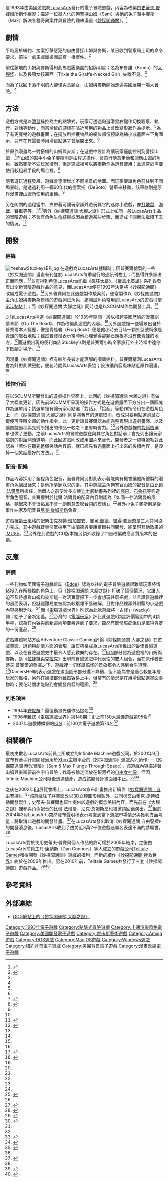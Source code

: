 {{noteTA
|G1=Games
|1=zh-cn:便利店; zh-hk:便利店; zh-mo:便利店; zh-sg:便利店; zh-tw:便利商店
}}
{{Infobox VG
| title       = 妙探闖通關 大腳之謎
| english     = Sam & Max Hit the Road
| image       = [[File:Sam_&_Max_Hit_the_Road(Game_Cover).jpg|200px]]
| caption     = 由[[史蒂夫·普賽爾|史蒂夫·普賽爾]]繪製的遊戲盒圖片。
| genre       = [[冒險遊戲|冒險]]
| platforms   = [[Amiga|Amiga]]<br>[[DOS|DOS]]<br>[[Mac_OS|Mac OS]]<br>[[Windows|Windows]]
| developer   = [[LucasArts|LucasArts]]
| publisher   = {{vgr|NA|LucasArts|TW|[[松崗科技|松崗科技]]}}
| director    = [[西恩·克拉克|西恩·克拉克]]<br>[[麥克·施特姆勒|麥克·施特姆勒]]
| producer    = 西恩·克拉克<br>麥克·施特姆勒
| designer    = 西恩·克拉克<br>麥克·施特姆勒<br>[[史蒂夫·普賽爾|史蒂夫·普賽爾]]<br>克萊特·米肖（Collette Michaud）
| writer      = 史蒂夫·普賽爾
| programmer  = 西恩·克拉克<br>麥克·施特姆勒<br>[[強納森·艾克利|強納森·艾克利]]<br>李維亞·奈特（Livia Knight）
| composer    = [[克林特·班加吉安|克林特·班加吉安]]<br>[[麥可·蘭德|麥可·蘭德]]<br>[[彼得·麥康奈爾|彼得·麥康奈爾]]
| artist      = 史蒂夫·普賽爾<br>[[賴利·艾亨|賴利·艾亨]]<br>[[陳彼得_(美術師)|陳彼得]]
| series      = [[妙探闖通關#改編作品#電子遊戲|妙探闖通關]]
| engine      = [[SCUMM|SCUMM]]<br>[[iMUSE|iMUSE]]
| modes       = [[單人遊戲|單人]]
| released    = {{vgr|NA|1993年11月|TW|1993年12月}}
}}

{{Vgname|妙探闖通關 大腳之謎|en=Sam & Max Hit the Road}}是1993年由美國遊戲商[[LucasArts|LucasArts]]發行的電子冒險遊戲，內容為改編由[[史蒂夫·普賽爾|史蒂夫·普賽爾]]所創作繪製；描述一位擬人化的狗警探山姆（Sam）與他的兔子幫手麥斯（Max）解決各種奇異案件與冒險的趣味漫畫《[[妙探闖通關|妙探闖通關]]》。<ref name="History2">{{Cite web |url=http://www.telltalegames.com/summerofsamandmax/history/history2 |archiveurl=https://web.archive.org/web/20070630144852/http://www.telltalegames.com/summerofsamandmax/history/history2 |title=The History of Sam & Max Part2:The Gloden Era |work=[[Telltale_Games|Telltale Games]] |archivedate=2007年6月30日 |accessdate=2015年12月11日 |dead-url=no }}</ref>

== 劇情 ==
平時居於紐約、接案打擊惡犯的自由警探山姆與麥斯，某日收到警察局上司的命令要求，前往一處馬戲團樂團調查一樁案件。<ref name="SGM">{{cite journal |title=幽默的偵探作品─妙探闖通關 |journal=新遊戲時代 |volume=7期  |date=1994年1月  |pages=94至95頁 |publisher=第三波文化事業 |author=周仁義 |location=台灣 }}</ref>

前往該地的山姆與麥斯得知此馬戲團樂園的招牌明星；名為布魯諾（Bruno）的[[大腳怪|大腳怪]]、以及長頸女孩翠西（Trixie the Giraffe-Necked Girl）失蹤不見。<ref name="SGM"/>

而為了找回下落不明的大腳怪與長頸女，山姆與麥斯開始走遍美國展開一場大冒險。<ref name="SGM"/>

== 方法 ==
遊戲方式是以[[滑鼠|滑鼠]]操控為主的點擊式，玩家可透過點選滑鼠右鍵作切換觀察、執行、對話等動作，而當滑鼠的游標在貼近可用的物品上會改變形狀作為提示。<ref name="SGM"/>為了有更寬暢的遊戲畫面；在擺放所拾獲物品的欄位部份預設為縮小成畫面左下角圖示，只有在有需要時用滑鼠點選才會展開出來。<ref name="SGM"/>

於原作漫畫為一對搭檔的山姆與麥斯；在遊戲中設計為讓玩家僅能控制狗警探山姆，<ref name="PcGamer">{{cite journal |title=一份來自盧卡斯的耶誕禮物─妙探闖通關 |journal=[[電腦玩家|電腦玩家]] |volume=29期 |date=1993年12月  |pages=46至49頁 |publisher=電腦玩家雜誌社 |author=劉稼禹 |location=台灣 }}</ref>而山姆的幫手小兔子麥斯則是由程式操作、會自行隨意走動和回應山姆的角色，雖然麥斯不受玩家控制，但是遊戲裡可以將麥斯作為道具使用；且通常於需要使用較粗暴手段的場合裡。<ref name="retro review">{{cite journal |title=Sam & Max Hit the Road |journal=GamesTM Retro |publisher=Highbury Entertainment |volume=1期 |pages=128至129頁 |location=英國 }}</ref>

隨著遊玩過程發展，遊戲會逐漸增加不同場景的地圖。而玩家要讓角色前往到不同場景時，是透過利用一輛60年代的德索托（DeSoto）警車來移動，該車款則是原作漫畫裡山姆所使用的車輛。<ref name="retro review"/>

另在闖關的過程當中，夾帶著可讓玩家額外遊玩其它的迷你小遊戲，像[[打地鼠|打地鼠]]、[[海戰_(遊戲)|海戰]]、賽車等等。<ref name="SGM"/><ref name="retro making of">{{cite journal |title=The Making of:Sam & Max Hit the Road |journal=Retro Gamer |publisher=Imagine Publishing |location=英國 |author=Day Ashley |issue=22 |date=2006年3月 |pages=32至35頁  }}</ref>另外《妙探闖通關 大腳之謎》形式上如同一般LucasArts出品的冒險遊戲；不會有角色[[Game_Over|生命結束]]或因為錯過某些步驟、而造成卡關無法繼續下去的情況。<ref>{{Cite web |url=http://www.1up.com/do/feature?pager.offset=0&cId=3167594 |title=Game Over: Tension and the tentacle |publisher=[[1UP.com|1UP.com]] |work=Games for Windows: The Official Magazine |author=Evan Shamoon |date=2008年4月 |accessdate=2015年12月11日 |archive-date=2013年5月11日 |archive-url=https://web.archive.org/web/20130511005436/http://www.1up.com/do/feature?pager.offset=0&cId=3167594 |dead-url=no }}</ref>

== 開發 ==
=== 經緯 ===
[[File:YeehawStuckeysBP.jpg|thumb]]
在遊戲商LucasArts就職時；因普賽爾繪製的一些《妙探闖通關》漫畫有刊登於LucasArts每季發行的通訊刊物上；而獲得許多讀者正面回應，<ref name="History2"/>並有得到希望LucasArts能繼《[[瘋狂大樓|瘋狂大樓]]》、《[[猴島小英雄|猴島小英雄]]》系列後發表出全新冒險遊戲作品的意見，而LucasArts便在1992年決定將《妙探闖通關》改編成電子遊戲。<ref name="retro review"/>另外普賽爾在此遊戲製作敲案前，便常製作以《妙探闖通關》主角山姆與麥斯為模樣的遊戲測試角色，該測試角色常用於LucasArts的遊戲引擎[[SCUMM|SCUMM]]上；而《妙探闖通關 大腳之謎》同時也是以SCUMM作為開發工具。<ref name="History2"/>

之後LucasArts挑選《妙探闖通關》於1989年期間一段以橫跨美國歷險的漫畫劇情章節《On The Road》、作為改編此遊戲的內容。<ref name="History2"/>另外遊戲裡一些場景出自於普賽爾本人經歷，像是青蛙岩（Frog Rock）便是他小時去目睹一顆外型號稱像是青蛙的岩石地點；雖然普賽爾表示當時他心理覺得那顆石頭根本沒有像青蛙的地方，<ref>{{cite web |url=http://www.telltalegames.com/summerofsamandmax/history/history2b/ |archiveurl=https://web.archive.org/web/20070707223642/http://www.telltalegames.com/summerofsamandmax/history/history2b/ |title=The History of Sam & Max Part2,cont'd... |work=[[Telltale_Games|Telltale Games]] |archivedate=2007年7月7日 |accessdate=2015年12月11日 |dead-url=no }}</ref>而遊戲出現的便利商店Stuckey's則是普賽爾小時全家旅行外出時常中途停下歇腳之場所。<ref>{{cite web |url=http://spudvisionblog.blogspot.tw/2009/08/sam-max-and-stuckeys.html |title=Sam & Max and Stuckey's |work=SPUDIVISION |author=[[史蒂夫·普賽爾|史蒂夫·普賽爾]] |date=2009年8月5日 |accessdate=2015年12月11日 |archive-date=2016年3月4日 |archive-url=https://web.archive.org/web/20160304122103/http://spudvisionblog.blogspot.tw/2009/08/sam-max-and-stuckeys.html |dead-url=no }}</ref>

因漫畫《妙探闖通關》裡有較年長者才能理解的嘲諷笑料，普賽爾猜測LucasArts會為針對此做更動，便花時間與LucasArts妥協；設法讓內容風味貼近原作漫畫。<ref name="retro making of"/>

=== 操控介面 ===
在以SCUMM所開發出的遊戲操作界面上，此回的《妙探闖通關 大腳之謎》有做了大幅度更新，因先前SCUMM所呈現的操作方式是在遊戲畫面下方分出一個區塊作為選單用；該選單裡有讓玩家可點選「對話」、「拾起」等動作指令用在遊戲角色上，而《妙探闖通關 大腳之謎》則是將舊有的選單取消、改成只要用點選滑鼠右鍵便可呼叫全部的動作指令，此一更新讓普賽爾認為能完整表現出遊戲畫面、以及讓遊戲過程與先前所推出的作品一較之下更省時省力。<ref name="retro making of"/>另外遊戲裡的[[對話樹|對話樹]]選單也做了更動，之前LucasArts的冒險遊戲在與其它角色對話前；會先列出讓玩家挑選的對話開頭選項，而此回遊戲則改成用圖片來替代，開發者之一施特姆勒對此認為「若你在聽完整個笑話內容前、就已經先看完畫面上打出來的後續內容，是毀掉一個笑話最好的方法。」<ref name="retro making of"/>

=== 配音‧配樂===
作品內容採用了全程角色配音，而普賽爾另對此表示著能夠有機會讓他所繪製的漫畫角色講出話來；是他所夢寐以求的事。其中遊戲主角狗警官山姆的配音是由[[比爾·法爾曼|比爾·法爾曼]]所擔任，他個人之前便曾多次替[[迪士尼|迪士尼]]動畫系列裡的[[高飛_(迪士尼角色)|高飛]]、[[布魯托|布魯托]]等狗造型角色配音，普賽爾對於比爾·法爾曼的配音內容則認為「如同一往法爾曼的風格、聽起來不會很黏且不會一副刻意去唸台詞的模樣」。<ref name="retro making of"/>另外小兔子麥斯則是從事作曲家及配音員[[尼克·詹姆斯昂|尼克·詹姆斯昂]]負責。

遊戲裡[[爵士|爵士]]風格的配樂由[[克林特·班加吉安|克林特·班加吉安]]、[[麥可·蘭德|麥可·蘭德]]、[[彼得·麥康奈爾|彼得·麥康奈爾]]三人共同協力完成，其中遊戲音樂引擎採用了由蘭德與麥康奈爾共同開發、能呈現互動效果的[[iMUSE|iMUSE]]。<ref name="retro making of"/>另外在此遊戲的CD版本裡另額外收錄了四首改編成高音質版本的配樂。

== 反應 ==
=== 評價 ===
{{Video game reviews
| state = plain
| GR = 84 / 100<ref>{{cite web|url=http://www.gamerankings.com/htmlpages2/562679.asp|title=Sam & Max Hit the Road Reviews|publisher=[[Game_Rankings|Game Rankings]]|accessdate=2015年12月11日|archive-date=2008年10月2日|archive-url=https://web.archive.org/web/20081002102924/http://www.gamerankings.com/htmlpages2/562679.asp|dead-url=no}}</ref>
| GSpot = 9 /10<ref>{{cite web |url=http://www.gamespot.com/sam-and-max-hit-the-road/ |title=Sam & Max Hit the Road First Released 1993 |work=[[Gamespot|Gamespot]] |accessdate=2015年12月11日 |archive-date=2016年2月4日 |archive-url=https://web.archive.org/web/20160204161029/http://www.gamespot.com/sam-and-max-hit-the-road/ |dead-url=no }}</ref>
| Dragon = {{rating|4|5}}<ref>{{cite journal|journal=[[龍_(雜誌)|龍]] |title=The Dragon: Sam & Max Hit the Road |author=Sandy Petersen |issue=203 |date=1994年3月 |pages=59至62頁、69頁}}</ref>
| Edge = 9/10<ref name="Edge">{{cite journal |url=http://media.next-gen.biz/reviews/sam-max-hit-road-review |title=Sam & Max Hit the Road Review: Edge Challenges anyone to play this game and not laugh out loud at least once. |journal=[[Edge_(雜誌)|Edge]] |issue=5 |pages=58至59頁 |issn=1350-1593 |date=1994年12月23日 |accessdate=2015年12月11日 |deadurl=yes |archiveurl=https://www.webcitation.org/6BHjUNyuG?url=http://media.next-gen.biz/reviews/sam-max-hit-road-review |archivedate=2012年10月9日 }}</ref>
}}

一些刊物如英國電子遊戲雜誌《[[Edge_(雜誌)|Edge]]》認為以往的電子冒險遊戲很難讓玩家將情緒投入在所操控的角色上，但《妙探闖通關 大腳之謎》打破了這個情況，它讓人迫不及待想看山姆和麥斯這一對活寶警探下一步會想玩甚麼把戲，並且讚賞遊戲裡的畫面表現，但謎題難易度被認為較複雜不易破解，且對作品裡額外附贈的小遊戲內容感到乏味。<ref name="Edge"/>而《[[電腦遊戲世界|電腦遊戲世界]]》則認為此款遊戲將「古怪」（wacky）一詞；給予了全新定義。<ref name="CGW148">{{cite journal |date=1996年11月 |title=150 Best Games Of All Time |journal=[[電腦遊戲世界|電腦遊戲世界]] |volume=148期 |pages=99頁 |publisher=電腦遊戲攻略雜誌社 |location=台灣 }}</ref>台灣的《[[電腦玩家|電腦玩家]]》評比此遊戲5顆星評價範圍中的4顆半星，認為在內容與創新這兩項要素達到了要求，雖然有部份瑕疵但仍是值得肯定的一份產品。<ref name="PcGamer"/>

遊戲媒體網站方面Adventure Classic Gaming評論《妙探闖通關 大腳之謎》在遊戲畫面、謎題與劇情方面的表現，讓它夠格成為LucasArts所推出的最佳冒險遊戲、以及在冒險遊戲史中最令人感到歡樂的存在。<ref>{{cite web |url=http://www.adventureclassicgaming.com/index.php/site/reviews/207/ |title=Sam & Max Hit the Road |work=Adventure Classic Gaming |author=David Olgarsson |date=2010年8月25日 |accessdate=2015年12月11日 |archive-date=2008年9月29日 |archive-url=https://web.archive.org/web/20080929183904/http://www.adventureclassicgaming.com/index.php/site/reviews/207/ |dead-url=no }}</ref>[[IGN|IGN]]部分認為遊戲裡的山姆與麥斯，是《[[拉捷特與克拉克系列|拉捷特與克拉克]]》出現前冒險遊戲中代表性的雙人組合，而在原作者史蒂夫·普賽爾的發揮之下，遊戲裡一切怪誕搞怪的景象都令人感到合乎道理。<ref name="IGN">{{cite web |url=http://uk.top100.ign.com/2007/ign_top_game_74.html |archiveurl=https://web.archive.org/web/20071129211305/http://uk.top100.ign.com/2007/ign_top_game_74.html |title=74. Sam & Max Hit the Road |work=[[IGN|IGN]] |archivedate=2007年11月29日 |accessdate=2015年12月11日 |dead-url=yes }}</ref>GamersHell則表示遊戲在畫面圖形部分還不算糟，但不認為會是適合較低年層玩家的風格，另外在操控部分雖然容易上手，但常有的情況是在用滑鼠點選畫面事物時；要花時間才能點到會觸發內容的範圍。<ref>{{cite web |url=http://www.gamershell.com/pc/sam_max_hit_the_road/review.html |title=Sam & Max: Hit the Road Review |work=GamersHell |accessdate=2015年12月11日 |archive-url=https://web.archive.org/web/20081020224229/http://www.gamershell.com/pc/sam_max_hit_the_road/review.html |archive-date=2008年10月20日 |dead-url=yes }}</ref>

=== 列名項目 ===
*1994年[[安妮獎|安妮獎]]：最佳動畫光碟作品提名<ref>{{cite web |url=http://annieawards.org/22ndwinners.html |archiveurl=https://web.archive.org/web/20120208102811/http://annieawards.org/22ndwinners.html |title=Legacy: 22nd Annual Annie Award Nominees and Winners (1994) |work=[[安妮獎|安妮獎]] |date=年 |archivedate=2012年2月8日 |accessdate=2015年12月11日 |dead-url=no }}</ref>
*1996年雜誌《[[電腦遊戲世界|電腦遊戲世界]]》第148期：史上前150大最佳遊戲第95名<ref name="CGW148"/>
*2007年遊戲傳媒網站[[IGN|IGN]]：前100大電子遊戲第74名<ref name="IGN"/>

== 相關續作 ==
最初由數名LucasArts前員工所成立的Infinite Machine遊戲公司，於2001年9月宣布有著手計畫開發適用於[[Xbox|Xbox]]主機平台的《妙探闖通關》遊戲系列續作──《妙探闖通關 時光冒險》（Sam & Max Plunge Through Space），該遊戲內容描述著山姆與麥斯要前往宇宙冒險；找尋被偷走流放在銀河裡的[[自由女神像|自由女神像]]。但因Infinite Machine公司隨後遭遇破產，造成該開發計畫面臨中止。<ref>{{cite web |url=http://www.mixnmojo.com/php/site/gamedb.php?gameid=103 |archiveurl=https://web.archive.org/web/20080617105039/http://www.mixnmojo.com/php/site/gamedb.php?gameid=103 |title=Sam & Max Plunge Through Space |work=Mixnmojo |archivedate=2008年6月17日 |accessdate=2015年12月11日 |deadurl=yes }}</ref><ref>{{Cite web |url=http://www.telltalegames.com/summerofsamandmax/history/history4 |archiveurl=https://web.archive.org/web/20130122235414/http://www.telltalegames.com/summerofsamandmax/history/history4/ |title=The History of Sam & Max Part4:After Darkness Comes the Light |work=[[Telltale_Games|Telltale Games]] |archivedate=2013年1月22日 |accessdate=2015年12月11日 |dead-url=no }}</ref>

之後在2002年[[E3电子娱乐展|E3]]展覽會場上，LucasArts宣布計畫推出新續作《[[妙探闖通關：自由警探|妙探闖通關：自由警探]]》。<ref name="History4b">{{Cite web |url=http://www.telltalegames.com/summerofsamandmax/history/history4b |archiveurl=https://web.archive.org/web/20071231125906/http://www.telltalegames.com/summerofsamandmax/history/history4b |title=The History of Sam & Max Part4,cont'd... |4= |work=[[Telltale_Games|Telltale Games]] |archivedate=2007年12月31日 |accessdate=2015年12月11日 |dead-url=no }}</ref>該遊戲除了將畫面改以[[3D|3D]]立體圖形繪製外，並同樣交由麥克·施特姆勒開發製作；史蒂夫·普賽爾也幫忙提供該遊戲的概念美術內容，而先前在《大腳之謎》裡參與角色配音的比爾·法爾曼、尼克·詹姆斯昂也被邀請回鍋演出。<ref name="History4b"/>但於2004年3月LucasArts突然發布聲明稿表示考慮到當下遊戲市場情況與獲利方面考量；將取消此遊戲的開發計畫。<ref>{{cite web |url=http://uk.ign.com/articles/2004/03/26/missing-in-action-the-lost-games-of-the-pc-part-1 |title=Missing in Action: The Lost Games of the PC, Part 1 |work=[[IGN|IGN]] |author=Citizen Zero |date=2004年3月26日 |accessdate=2015年12月11日 |archive-date=2016年4月10日 |archive-url=https://web.archive.org/web/20160410122832/http://uk.ign.com/articles/2004/03/26/missing-in-action-the-lost-games-of-the-pc-part-1 |dead-url=no }}</ref>在LucasArts發出取消《妙探闖通關 自由警探》的開發消息後，LucasArts收到了由將近3萬2千位遊戲迷署名表達不滿的請願書。<ref name="History4b"/>

LucasArts對於使用史蒂夫·普賽爾個人作品的許可權於2005年結束，之後由LucasArts前員工丹·康納斯（Dan Connors）等人成立的遊戲公司[[Telltale_Games|Telltale Games]]獲得開發《妙探闖通關》遊戲的權利，而新的續作《[[妙探闖通關_拯救世界|妙探闖通關 拯救世界]]》終於在2006年推出。另在2010年前，Telltale Games共發行了三套《妙探闖通關》遊戲作品。<ref>{{cite web |url=http://uk.ign.com/articles/2008/05/27/sam-max-season-3-coming-2009 |title=Sam & Max Season 3 Coming 2009 |work=[[IGN|IGN]] |author=Jimmy Thang |date=2008年5月27日 |accessdate=2015年12月11日 |archive-date=2016年4月10日 |archive-url=https://web.archive.org/web/20160410122833/http://uk.ign.com/articles/2008/05/27/sam-max-season-3-coming-2009 |dead-url=no }}</ref><ref>{{cite web |url=http://www.telltalegames.com/samandmax2010 |archiveurl=https://web.archive.org/web/20091212222339/http://www.telltalegames.com/samandmax2010 |title=What's next for Sam & Max? |work=[[Telltale_Games|Telltale Games]] |archivedate=2009年12月12日 |accessdate=2015年12月11日 |dead-url=no }}</ref>

== 參考資料 ==
{{reflist|30em}}

== 外部連結 ==
*[http://www.gog.com/game/sam_max_hit_the_road GOG網站上的《妙探闖通關 大腳之謎》]{{Wayback|url=http://www.gog.com/game/sam_max_hit_the_road |date=20151211043510 }}{{en}}

{{妙探闖通關}}
{{盧卡斯藝術冒險遊戲}}
{{Authority control}}

{{DEFAULTSORT:Sam & Max Hit the Road}}
[[Category:1993年電子遊戲|Category:1993年電子遊戲]]
[[Category:點擊式冒險遊戲|Category:點擊式冒險遊戲]]
[[Category:卡通渲染風格電子遊戲|Category:卡通渲染風格電子遊戲]]
[[Category:美國開發電子遊戲|Category:美國開發電子遊戲]]
[[Category:盧卡斯藝術遊戲|Category:盧卡斯藝術遊戲]]
[[Category:Amiga遊戲|Category:Amiga遊戲]]
[[Category:DOS遊戲|Category:DOS遊戲]]
[[Category:Mac_OS遊戲|Category:Mac OS遊戲]]
[[Category:Windows遊戲|Category:Windows遊戲]]
[[Category:紐約背景電子遊戲|Category:紐約背景電子遊戲]]
[[Category:美國背景電子遊戲|Category:美國背景電子遊戲]]
[[Category:漫畫改編電子遊戲|Category:漫畫改編電子遊戲]]